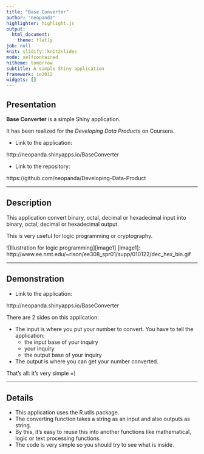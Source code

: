 ```yaml
---
title: "Base Converter"
author: "neopanda"
highlighter: highlight.js
output:
  html_document:
    theme: flatly
job: null
knit: slidify::knit2slides
mode: selfcontained
hitheme: tomorrow
subtitle: A simple Shiny application
framework: io2012
widgets: []
---
```


## Presentation
**Base Converter** is a simple Shiny application.

It has been realized for the *Developing Data Products* on Coursera.

- Link to the application:

http://neopanda.shinyapps.io/BaseConverter

- Link to the repository:

https://github.com/neopanda/Developing-Data-Product

---

## Description

This application convert binary, octal, decimal or hexadecimal input into binary, octal, decimal or hexadecimal output.

This is very useful for logic programming or cryptography.

![Illustration for logic programming][image1]
[image1]: http://www.ee.nmt.edu/~rison/ee308_spr01/supp/010122/dec_hex_bin.gif

---

## Demonstration

- Link to the application:

http://neopanda.shinyapps.io/BaseConverter

There are 2 sides on this application:
<ul>
    <li>
        The input is where you put your number to convert. You have to tell the application:
        <ul>
            <li>the input base of your inquiry</li>
            <li>your inquiry</li>
            <li>the output base of your inquiry</li>
        </ul>
    </li>

    <li>The output is where you can get your number converted.</li>

</ul>

That's all: it's very simple =)

---

## Details

<ul>
    <li>This application uses the R.utils package.</li>
    <li>The converting function takes a string as an input and also outputs as string.</li>
    <li>By this, it's easy to reuse this into another functions like mathematical, logic or text processing functions.</li>
    <li>The code is very simple so you should try to see what is inside.</li>
</ul>


